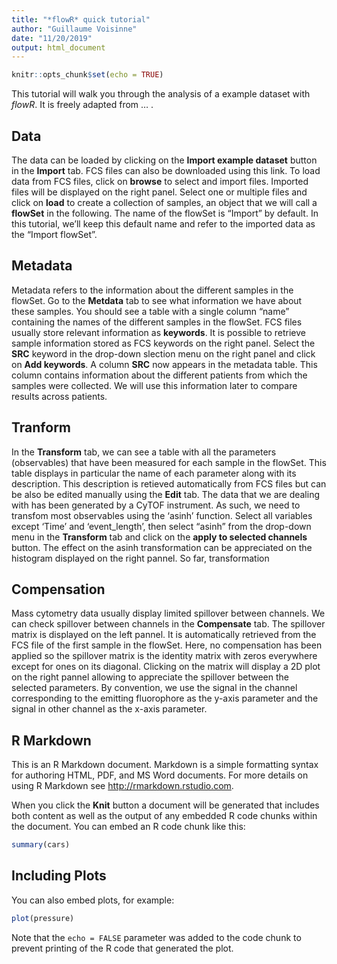 ```yaml
---
title: "*flowR* quick tutorial"
author: "Guillaume Voisinne"
date: "11/20/2019"
output: html_document
---
```


```r
knitr::opts_chunk$set(echo = TRUE)
```

This tutorial will walk you through the analysis of a example dataset with *flowR*. It is freely adapted from ... .

## Data

The data can be loaded by clicking on the **Import example dataset** button in the **Import** tab. FCS files can also be downloaded using this link. To load data from FCS files, click on **browse** to select and import files. Imported files will be displayed on the right panel. Select one or multiple files and click on **load** to create a collection of samples, an object that we will call a **flowSet** in the following. The name of the flowSet is "Import" by default. In this tutorial, we'll keep this default name and refer to the imported data as the "Import flowSet".

## Metadata

Metadata refers to the information about the different samples in the flowSet. Go to the **Metdata** tab to see what information we have about these samples. You should see a table with a single column "name" containing the names of the different samples in the flowSet. FCS files usually store relevant information as **keywords**. It is possible to retrieve sample information stored as FCS keywords on the right panel. Select the **SRC** keyword in the drop-down slection menu on the right panel and click on **Add keywords**. A column **SRC** now appears in the metadata table. This column contains information about the different patients from which the samples were collected. We will use this information later to compare results across patients.

## Tranform

In the **Transform** tab, we can see a table with all the parameters (observables) that have been measured for each sample in the flowSet. This table displays in particular the name of each parameter along with its description. This description is retieved automatically from FCS files but can be also be edited manually using the **Edit** tab. The data that we are dealing with has been generated by a CyTOF instrument. As such, we need to transfom most observables using the 'asinh' function. Select all variables except 'Time' and 'event_length', then select "asinh" from the drop-down menu in the **Transform** tab and click on the **apply to selected channels** button. The effect on the asinh transformation can be appreciated on the histogram displayed on the right pannel. So far, transformation  

## Compensation

Mass cytometry data usually display limited spillover between channels. We can check spillover between channels in the **Compensate** tab. The spillover matrix is displayed on the left pannel. It is automatically retrieved from the FCS file of the first sample in the flowSet. Here, no compensation has been applied so the spillover matrix is the identity matrix with zeros everywhere except for ones on its diagonal. Clicking on the matrix will display a 2D plot on the right pannel allowing to appreciate the spillover between the selected parameters. By convention, we use the signal in the channel corresponding to the emitting fluorophore as the y-axis parameter and the signal in other channel as the x-axis parameter.

## R Markdown

This is an R Markdown document. Markdown is a simple formatting syntax for authoring HTML, PDF, and MS Word documents. For more details on using R Markdown see <http://rmarkdown.rstudio.com>.

When you click the **Knit** button a document will be generated that includes both content as well as the output of any embedded R code chunks within the document. You can embed an R code chunk like this:

```r
summary(cars)
```

## Including Plots

You can also embed plots, for example:

```r
plot(pressure)
```

Note that the `echo = FALSE` parameter was added to the code chunk to prevent printing of the R code that generated the plot.
